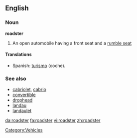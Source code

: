 ==English==
===Noun===
'''roadster'''

# An open automobile having a front seat and a [[rumble seat]]

====Translations====
*Spanish: [[turismo]] (coche).

===See also===
*[[cabriolet]], [[cabrio]]
*[[convertible]]
*[[drophead]]
*[[landau]]
*[[landaulet]]

[[Category:Vehicles]]

[[da:roadster]]
[[fa:roadster]]
[[vi:roadster]]
[[zh:roadster]]